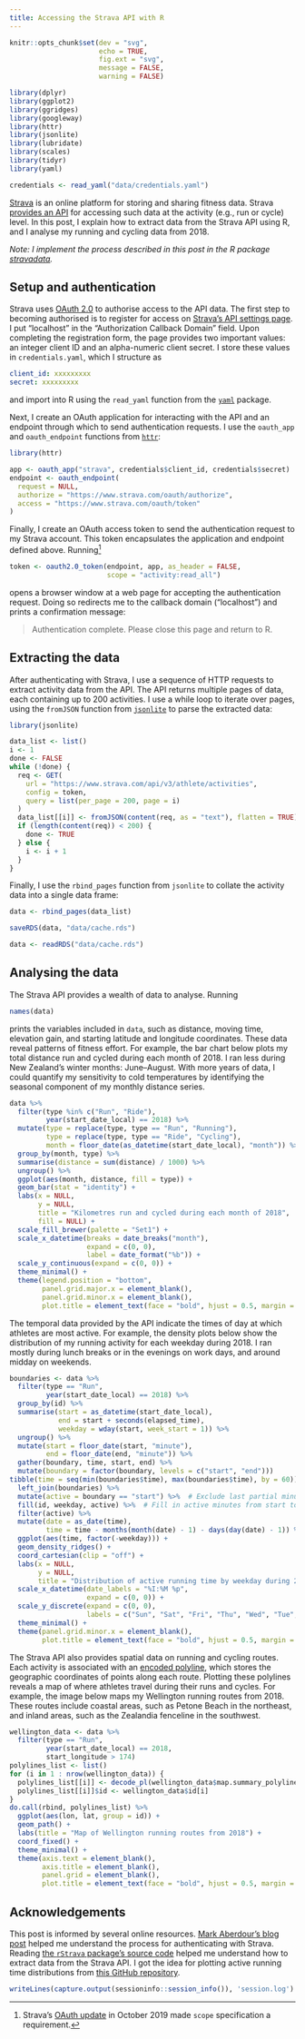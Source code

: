 ```yaml
---
title: Accessing the Strava API with R
---
```


```r
knitr::opts_chunk$set(dev = "svg",
                      echo = TRUE,
                      fig.ext = "svg",
                      message = FALSE,
                      warning = FALSE)

library(dplyr)
library(ggplot2)
library(ggridges)
library(googleway)
library(httr)
library(jsonlite)
library(lubridate)
library(scales)
library(tidyr)
library(yaml)

credentials <- read_yaml("data/credentials.yaml")
```

[Strava](https://www.strava.com/) is an online platform for storing and sharing fitness data.
Strava [provides an API](https://developers.strava.com) for accessing such data at the activity (e.g., run or cycle) level.
In this post, I explain how to extract data from the Strava API using R, and I analyse my running and cycling data from 2018.

*Note: I implement the process described in this post in the R package [stravadata](https://github.com/bldavies/stravadata).*

## Setup and authentication

Strava uses [OAuth 2.0](https://oauth.net/2/) to authorise access to the API data.
The first step to becoming authorised is to register for access on [Strava's API settings page](https://www.strava.com/settings/api/).
I put "localhost" in the "Authorization Callback Domain" field.
Upon completing the registration form, the page provides two important values: an integer client ID and an alpha-numeric client secret.
I store these values in `credentials.yaml`, which I structure as

```yaml
client_id: xxxxxxxxx
secret: xxxxxxxxx
```

and import into R using the `read_yaml` function from the [`yaml`](https://cran.r-project.org/package=yaml) package.

Next, I create an OAuth application for interacting with the API and an endpoint through which to send authentication requests.
I use the `oauth_app` and `oauth_endpoint` functions from [`httr`](https://cran.r-project.org/package=httr):

```r
library(httr)

app <- oauth_app("strava", credentials$client_id, credentials$secret)
endpoint <- oauth_endpoint(
  request = NULL,
  authorize = "https://www.strava.com/oauth/authorize",
  access = "https://www.strava.com/oauth/token"
)
```

Finally, I create an OAuth access token to send the authentication request to my Strava account.
This token encapsulates the application and endpoint defined above.
Running[^scope]

```r
token <- oauth2.0_token(endpoint, app, as_header = FALSE,
                        scope = "activity:read_all")
```

[^scope]: Strava's [OAuth update](https://developers.strava.com/docs/oauth-updates/) in October 2019 made `scope` specification a requirement.

opens a browser window at a web page for accepting the authentication request.
Doing so redirects me to the callback domain ("localhost") and prints a confirmation message:

> Authentication complete. Please close this page and return to R.

## Extracting the data

After authenticating with Strava, I use a sequence of HTTP requests to extract activity data from the API.
The API returns multiple pages of data, each containing up to 200 activities.
I use a while loop to iterate over pages, using the `fromJSON` function from [`jsonlite`](https://cran.r-project.org/package=jsonlite) to parse the extracted data:

```r
library(jsonlite)

data_list <- list()
i <- 1
done <- FALSE
while (!done) {
  req <- GET(
    url = "https://www.strava.com/api/v3/athlete/activities",
    config = token,
    query = list(per_page = 200, page = i)
  )
  data_list[[i]] <- fromJSON(content(req, as = "text"), flatten = TRUE)
  if (length(content(req)) < 200) {
    done <- TRUE
  } else {
    i <- i + 1
  }
}
```

Finally, I use the `rbind_pages` function from `jsonlite` to collate the activity data into a single data frame:

```r
data <- rbind_pages(data_list)
```

```r
saveRDS(data, "data/cache.rds")
```

```r
data <- readRDS("data/cache.rds")
```

## Analysing the data

The Strava API provides a wealth of data to analyse.
Running

```r
names(data)
```

prints the variables included in `data`, such as distance, moving time, elevation gain, and starting latitude and longitude coordinates.
These data reveal patterns of fitness effort.
For example, the bar chart below plots my total distance run and cycled during each month of 2018.
I ran less during New Zealand's winter months: June--August.
With more years of data, I could quantify my sensitivity to cold temperatures by identifying the seasonal component of my monthly distance series.

```r
data %>%
  filter(type %in% c("Run", "Ride"),
         year(start_date_local) == 2018) %>%
  mutate(type = replace(type, type == "Run", "Running"),
         type = replace(type, type == "Ride", "Cycling"),
         month = floor_date(as_datetime(start_date_local), "month")) %>%
  group_by(month, type) %>%
  summarise(distance = sum(distance) / 1000) %>%
  ungroup() %>%
  ggplot(aes(month, distance, fill = type)) +
  geom_bar(stat = "identity") +
  labs(x = NULL,
       y = NULL,
       title = "Kilometres run and cycled during each month of 2018",
       fill = NULL) +
  scale_fill_brewer(palette = "Set1") +
  scale_x_datetime(breaks = date_breaks("month"),
                   expand = c(0, 0),
                   label = date_format("%b")) +
  scale_y_continuous(expand = c(0, 0)) +
  theme_minimal() +
  theme(legend.position = "bottom",
        panel.grid.major.x = element_blank(),
        panel.grid.minor.x = element_blank(),
        plot.title = element_text(face = "bold", hjust = 0.5, margin = margin(b = 10), size = 16))
```

The temporal data provided by the API indicate the times of day at which athletes are most active.
For example, the density plots below show the distribution of my running activity for each weekday during 2018.
I ran mostly during lunch breaks or in the evenings on work days, and around midday on weekends.

```r
boundaries <- data %>%
  filter(type == "Run",
         year(start_date_local) == 2018) %>%
  group_by(id) %>%
  summarise(start = as_datetime(start_date_local),
            end = start + seconds(elapsed_time),
            weekday = wday(start, week_start = 1)) %>%
  ungroup() %>%
  mutate(start = floor_date(start, "minute"),
         end = floor_date(end, "minute")) %>%
  gather(boundary, time, start, end) %>%
  mutate(boundary = factor(boundary, levels = c("start", "end")))
tibble(time = seq(min(boundaries$time), max(boundaries$time), by = 60)) %>%
  left_join(boundaries) %>%
  mutate(active = boundary == "start") %>%  # Exclude last partial minute
  fill(id, weekday, active) %>%  # Fill in active minutes from start to end
  filter(active) %>%
  mutate(date = as_date(time),
         time = time - months(month(date) - 1) - days(day(date) - 1)) %>%  # Isolate time variation
  ggplot(aes(time, factor(-weekday))) +
  geom_density_ridges() +
  coord_cartesian(clip = "off") +
  labs(x = NULL,
       y = NULL,
       title = "Distribution of active running time by weekday during 2018") +
  scale_x_datetime(date_labels = "%I:%M %p",
                   expand = c(0, 0)) +
  scale_y_discrete(expand = c(0, 0),
                   labels = c("Sun", "Sat", "Fri", "Thu", "Wed", "Tue", "Mon")) +
  theme_minimal() +
  theme(panel.grid.minor.x = element_blank(),
        plot.title = element_text(face = "bold", hjust = 0.5, margin = margin(b = 10), size = 16))
```

The Strava API also provides spatial data on running and cycling routes.
Each activity is associated with an [encoded polyline](https://developers.google.com/maps/documentation/utilities/polylinealgorithm), which stores the geographic coordinates of points along each route.
Plotting these polylines reveals a map of where athletes travel during their runs and cycles.
For example, the image below maps my Wellington running routes from 2018.
These routes include coastal areas, such as Petone Beach in the northeast, and inland areas, such as the Zealandia fenceline in the southwest.

```r
wellington_data <- data %>%
  filter(type == "Run",
         year(start_date_local) == 2018,
         start_longitude > 174)
polylines_list <- list()
for (i in 1 : nrow(wellington_data)) {
  polylines_list[[i]] <- decode_pl(wellington_data$map.summary_polyline[i])
  polylines_list[[i]]$id <- wellington_data$id[i]
}
do.call(rbind, polylines_list) %>%
  ggplot(aes(lon, lat, group = id)) +
  geom_path() +
  labs(title = "Map of Wellington running routes from 2018") +
  coord_fixed() +
  theme_minimal() +
  theme(axis.text = element_blank(),
        axis.title = element_blank(),
        panel.grid = element_blank(),
        plot.title = element_text(face = "bold", hjust = 0.5, margin = margin(b = 10), size = 16))
```

## Acknowledgements

This post is informed by several online resources.
[Mark Aberdour's blog post](http://www.open-thoughts.com/2017/01/the-quantified-cyclist-analysing-strava-data-using-r/) helped me understand the process for authenticating with Strava.
Reading [the `rStrava` package's source code](https://github.com/fawda123/rStrava) helped me understand how to extract data from the Strava API.
I got the idea for plotting active running time distributions from [this GitHub repository](https://github.com/marcusvolz/strava).

```r
writeLines(capture.output(sessioninfo::session_info()), 'session.log')
```
